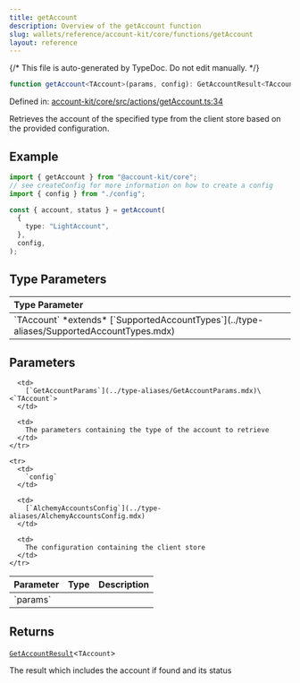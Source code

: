 ```yaml
---
title: getAccount
description: Overview of the getAccount function
slug: wallets/reference/account-kit/core/functions/getAccount
layout: reference
---
```


{/* This file is auto-generated by TypeDoc. Do not edit manually. */}

```ts
function getAccount<TAccount>(params, config): GetAccountResult<TAccount>;
```

Defined in: [account-kit/core/src/actions/getAccount.ts:34](https://github.com/alchemyplatform/aa-sdk/blob/0cc60e9f694c242d91befdaa2f26cdec3ee389c5/account-kit/core/src/actions/getAccount.ts#L34)

Retrieves the account of the specified type from the client store based on the provided configuration.

## Example

```ts
import { getAccount } from "@account-kit/core";
// see createConfig for more information on how to create a config
import { config } from "./config";

const { account, status } = getAccount(
  {
    type: "LightAccount",
  },
  config,
);
```

## Type Parameters

<table>
  <thead>
    <tr>
      <th align="left">Type Parameter</th>
    </tr>
  </thead>

  <tbody>
    <tr>
      <td>
        `TAccount` *extends* [`SupportedAccountTypes`](../type-aliases/SupportedAccountTypes.mdx)
      </td>
    </tr>
  </tbody>
</table>

## Parameters

<table>
  <thead>
    <tr>
      <th align="left">Parameter</th>
      <th align="left">Type</th>
      <th align="left">Description</th>
    </tr>
  </thead>

  <tbody>
    <tr>
      <td>
        `params`
      </td>

      <td>
        [`GetAccountParams`](../type-aliases/GetAccountParams.mdx)\<`TAccount`>
      </td>

      <td>
        The parameters containing the type of the account to retrieve
      </td>
    </tr>

    <tr>
      <td>
        `config`
      </td>

      <td>
        [`AlchemyAccountsConfig`](../type-aliases/AlchemyAccountsConfig.mdx)
      </td>

      <td>
        The configuration containing the client store
      </td>
    </tr>

  </tbody>
</table>

## Returns

[`GetAccountResult`](../type-aliases/GetAccountResult.mdx)\<`TAccount`>

The result which includes the account if found and its status
